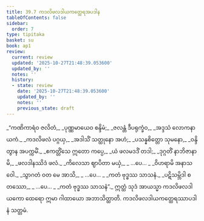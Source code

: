 ```yaml
---
title: 39.7 ကဒလိဖလဒါယကတ္ထေရအပဒါန
tableOfContents: false
sidebar:
  order: 7
type: tipitaka
basket: su
book: ap1
review:
  current: review
  updated: '2025-10-27T21:48:39.053600'
  updated_by: ''
  notes: ''
  history:
  - state: review
    date: '2025-10-27T21:48:39.053600'
    updated_by: ''
    notes: ''
    previous_state: draft
---
```



<ReviewStatus review={frontmatter.review} showDetails={true} />

<HypothesisAnnotation frontmatter={frontmatter} />

<DynamicBreadcrumb />

<Division number="37" book="ap1" e="ch" v="20" p="344">

<Paragraph number="4225" type="verses" book="ap1">
_“ကဏိကာရံဝ ဇလိတံ,_  
_ပုဏ္ဏမာယေဝ စန္ဒိမံ;_  
_ဇလန္တံ ဒီပရုက္ခံဝ,_  
_အဒ္ဒသံ လောကနာယကံ._  

</Paragraph>

</Division>
<Division number="38" book="ap1" e="ch" v="20" p="344">

<Paragraph number="4226" type="verses" book="ap1">
_ကဒလိဖလံ ပဂ္ဂယှ,_  
_အဒါသိံ သတ္ထုနော အဟံ;_  
_ပသန္နစိတ္တော သုမနော,_  
_ဝန္ဒိတွာန အပက္ကမိံ._  

</Paragraph>

</Division>
<Division number="39" book="ap1" e="ch" v="20" p="344">

<Paragraph number="4227" type="verses" book="ap1">
_ဧကတ္တိံသေ ဣတော ကပ္ပေ,_  
_ယံ ဖလမဒဒိံ တဒါ;_  
_ဒုဂ္ဂတိံ နာဘိဇာနာမိ,_  
_ဖလဒါနဿိဒံ ဖလံ._  

</Paragraph>

</Division>
<Division number="40" book="ap1" e="ch" v="20" p="344">

<Paragraph number="4228" type="verses" book="ap1">
_ကိလေသာ ဈာပိတာ မယှံ,_  
_ …ပေ… _  
_ဝိဟရာမိ အနာသဝေါ._  

</Paragraph>

</Division>
<Division number="41" book="ap1" e="ch" v="20" p="344">

<Paragraph number="4229" type="verses" book="ap1">
_သွာဂတံ ဝတ မေ အာသိ,_  
_ …ပေ… _  
_ကတံ ဗုဒ္ဓဿ သာသနံ._  

</Paragraph>

</Division>
<Division number="42" book="ap1" e="ch" v="20" p="344">

<Paragraph number="4230" type="verses" book="ap1">
_ပဋိသမ္ဘိဒါ စတဿော,_  
_ …ပေ… _  
_ကတံ ဗုဒ္ဓဿ သာသနံ”._  

</Paragraph>

<Paragraph number="4231" book="ap1">
ဣတ္ထံ သုဒံ အာယသ္မာ ကဒလိဖလဒါယကော ထေရော ဣမာ ဂါထာယော အဘာသိတ္ထာတိ.

</Paragraph>
</Division>

<Paragraph number="4232" type="center" book="ap1">
ကဒလိဖလဒါယကတ္ထေရဿာပဒါနံ သတ္တမံ.
</Paragraph>